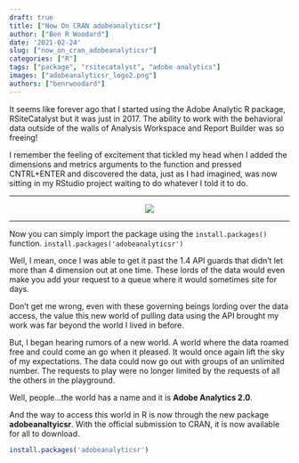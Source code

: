 ```yaml
---
draft: true
title: ["Now On CRAN adobeanalyticsr"]
author: ["Ben R Woodard"]
date: '2021-02-24'
slug: ["now_on_cran_adobeanalyticsr"]
categories: ["R"]
tags: ["package", "rsitecatalyst", "adobe analytics"]
images: ["adobeanalyticsr_logo2.png"]
authors: ["benrwoodard"]
---
```


It seems like forever ago that I started using the Adobe Analytic R package, RSiteCatalyst but it was just in 2017. The ability to work with the behavioral data outside of the walls of Analysis Workspace and Report Builder was so freeing! 
<!--more-->  

I remember the feeling of excitement that tickled my head when I added the dimensions and metrics arguments to the function and pressed CNTRL+ENTER and discovered the data, just as I had imagined, was now sitting in my RStudio project waiting to do whatever I told it to do. 
<hr>
<center>
![](images/key2.png)   
</center>
<hr>

Now you can simply import the package using the `install.packages()` function.
`install.packages('adobeanalyticsr')`


Well, I mean, once I was able to get it past the 1.4 API guards that didn't let more than 4 dimension out at one time.  These lords of the data would even make you add your request to a queue where it would sometimes site for days. 

Don't get me wrong, even with these governing beings lording over the data access, the value this new world of pulling data using the API brought my work was far beyond the world I lived in before. 

But, I began hearing rumors of a new world. A world where the data roamed free and could come an go when it pleased.  It would once again lift the sky of my expectations. The data could now go out with groups of an unlimited number.  The requests to play were no longer limited by the requests of all the others in the playground. 

Well, people...the world has a name and it is **Adobe Analytics 2.0**.

And the way to access this world in R is now through the new package **adobeanaltyicsr**.  With the official submission to CRAN, it is now available for all to download.

```r
install.packages('adobeanalyticsr')
```
